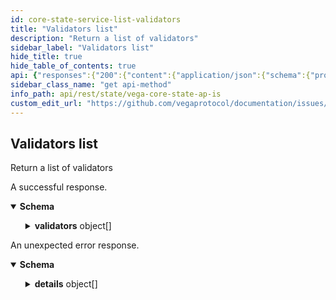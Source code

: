 ```yaml
---
id: core-state-service-list-validators
title: "Validators list"
description: "Return a list of validators"
sidebar_label: "Validators list"
hide_title: true
hide_table_of_contents: true
api: {"responses":{"200":{"content":{"application/json":{"schema":{"properties":{"validators":{"items":{"properties":{"added":{"title":"Flag indicating if the validator has been added to or removed from vega","type":"boolean"},"avatarUrl":{"title":"AvatarURL of the validator","type":"string"},"country":{"title":"Country code (ISO 3166-1 alpha-2) for the location of the node","type":"string"},"epochSeq":{"format":"uint64","title":"The epoch in which the node was announced or removed from the network","type":"string"},"ethereumAddress":{"title":"Ethereum public key of validator node","type":"string"},"fromEpoch":{"format":"uint64","title":"The epoch in which the announced pending node will start participating in the network","type":"string"},"infoUrl":{"title":"URL with more info on the node","type":"string"},"name":{"title":"Name of the validator","type":"string"},"nodeId":{"title":"Node id of the node","type":"string"},"submitterAddress":{"title":"Ethereum public key being used as the submitter to allow automatic signature generation","type":"string"},"tmPubKey":{"title":"Public key of Tendermint","type":"string"},"vegaPubKey":{"title":"Vega public key of validator node","type":"string"},"vegaPubKeyIndex":{"format":"int64","title":"Vega public key derivation index","type":"integer"}},"title":"A validator update event contains information about validator node","type":"object"},"type":"array"}},"type":"object"}}},"description":"A successful response."},"default":{"content":{"application/json":{"schema":{"properties":{"code":{"format":"int32","type":"integer"},"details":{"items":{"additionalProperties":{},"properties":{"@type":{"type":"string"}},"type":"object"},"type":"array"},"message":{"type":"string"}},"type":"object"}}},"description":"An unexpected error response."}},"tags":["CoreStateService"],"description":"Return a list of validators","operationId":"CoreStateService_ListValidators","method":"get","path":"/validators","servers":[{"url":"https://n06.testnet.vega.xyz","description":"n06"},{"url":"https://n07.testnet.vega.xyz","description":"n07"},{"url":"https://n08.testnet.vega.xyz","description":"n08"},{"url":"https://n09.testnet.vega.xyz","description":"n09"},{"url":"https://n10.testnet.vega.xyz","description":"n10"},{"url":"https://n12.testnet.vega.xyz","description":"n12"}],"info":{"title":"Vega core state APIs","version":"v0.70.0"},"postman":{"name":"Validators list","description":{"content":"Return a list of validators","type":"text/plain"},"url":{"path":["validators"],"host":["{{baseUrl}}"],"query":[],"variable":[]},"header":[{"key":"Accept","value":"application/json"}],"method":"GET"}}
sidebar_class_name: "get api-method"
info_path: api/rest/state/vega-core-state-ap-is
custom_edit_url: "https://github.com/vegaprotocol/documentation/issues/new?labels=documentation&title=[Documentation] Requesting changes to 'Validators list' (core-state-service-list-validators)"
---
```



## Validators list



Return a list of validators

<div><ApiTabs><TabItem label={"200"} value={"200"}><div>

A successful response.

</div><div><MimeTabs schemaType={"response"}><TabItem label={"application/json"} value={"application/json"}><SchemaTabs><TabItem label={"Schema"} value={"Schema"}><details style={{}} data-collapsed={false} open={true}><summary style={{"textAlign":"left"}}><strong>Schema</strong></summary><div style={{"textAlign":"left","marginLeft":"1rem"}}></div><ul style={{"marginLeft":"1rem"}}><SchemaItem collapsible={true} className={"schemaItem"}><details style={{}}><summary style={{}}><strong>validators</strong><span style={{"opacity":"0.6"}}> object[]</span></summary><div style={{"marginLeft":"1rem"}}><SchemaItem collapsible={false} name={"added"} required={false} schemaDescription={undefined} schemaName={"Flag indicating if the validator has been added to or removed from vega"} qualifierMessage={undefined} defaultValue={undefined}></SchemaItem><SchemaItem collapsible={false} name={"avatarUrl"} required={false} schemaDescription={undefined} schemaName={"AvatarURL of the validator"} qualifierMessage={undefined} defaultValue={undefined}></SchemaItem><SchemaItem collapsible={false} name={"country"} required={false} schemaDescription={undefined} schemaName={"Country code (ISO 3166-1 alpha-2) for the location of the node"} qualifierMessage={undefined} defaultValue={undefined}></SchemaItem><SchemaItem collapsible={false} name={"epochSeq"} required={false} schemaDescription={undefined} schemaName={"uint64"} qualifierMessage={undefined} defaultValue={undefined}></SchemaItem><SchemaItem collapsible={false} name={"ethereumAddress"} required={false} schemaDescription={undefined} schemaName={"Ethereum public key of validator node"} qualifierMessage={undefined} defaultValue={undefined}></SchemaItem><SchemaItem collapsible={false} name={"fromEpoch"} required={false} schemaDescription={undefined} schemaName={"uint64"} qualifierMessage={undefined} defaultValue={undefined}></SchemaItem><SchemaItem collapsible={false} name={"infoUrl"} required={false} schemaDescription={undefined} schemaName={"URL with more info on the node"} qualifierMessage={undefined} defaultValue={undefined}></SchemaItem><SchemaItem collapsible={false} name={"name"} required={false} schemaDescription={undefined} schemaName={"Name of the validator"} qualifierMessage={undefined} defaultValue={undefined}></SchemaItem><SchemaItem collapsible={false} name={"nodeId"} required={false} schemaDescription={undefined} schemaName={"Node id of the node"} qualifierMessage={undefined} defaultValue={undefined}></SchemaItem><SchemaItem collapsible={false} name={"submitterAddress"} required={false} schemaDescription={undefined} schemaName={"Ethereum public key being used as the submitter to allow automatic signature generation"} qualifierMessage={undefined} defaultValue={undefined}></SchemaItem><SchemaItem collapsible={false} name={"tmPubKey"} required={false} schemaDescription={undefined} schemaName={"Public key of Tendermint"} qualifierMessage={undefined} defaultValue={undefined}></SchemaItem><SchemaItem collapsible={false} name={"vegaPubKey"} required={false} schemaDescription={undefined} schemaName={"Vega public key of validator node"} qualifierMessage={undefined} defaultValue={undefined}></SchemaItem><SchemaItem collapsible={false} name={"vegaPubKeyIndex"} required={false} schemaDescription={undefined} schemaName={"int64"} qualifierMessage={undefined} defaultValue={undefined}></SchemaItem></div></details></SchemaItem></ul></details></TabItem><TabItem label={"Example (from schema)"} value={"Example (from schema)"}><ResponseSamples responseExample={"{\n  \"validators\": [\n    {\n      \"added\": true,\n      \"avatarUrl\": \"string\",\n      \"country\": \"string\",\n      \"epochSeq\": \"string\",\n      \"ethereumAddress\": \"string\",\n      \"fromEpoch\": \"string\",\n      \"infoUrl\": \"string\",\n      \"name\": \"string\",\n      \"nodeId\": \"string\",\n      \"submitterAddress\": \"string\",\n      \"tmPubKey\": \"string\",\n      \"vegaPubKey\": \"string\",\n      \"vegaPubKeyIndex\": 0\n    }\n  ]\n}"} language={"json"}></ResponseSamples></TabItem></SchemaTabs></TabItem></MimeTabs></div></TabItem><TabItem label={"default"} value={"default"}><div>

An unexpected error response.

</div><div><MimeTabs schemaType={"response"}><TabItem label={"application/json"} value={"application/json"}><SchemaTabs><TabItem label={"Schema"} value={"Schema"}><details style={{}} data-collapsed={false} open={true}><summary style={{"textAlign":"left"}}><strong>Schema</strong></summary><div style={{"textAlign":"left","marginLeft":"1rem"}}></div><ul style={{"marginLeft":"1rem"}}><SchemaItem collapsible={false} name={"code"} required={false} schemaDescription={undefined} schemaName={"int32"} qualifierMessage={undefined} defaultValue={undefined}></SchemaItem><SchemaItem collapsible={true} className={"schemaItem"}><details style={{}}><summary style={{}}><strong>details</strong><span style={{"opacity":"0.6"}}> object[]</span></summary><div style={{"marginLeft":"1rem"}}><SchemaItem collapsible={false} name={"@type"} required={false} schemaDescription={undefined} schemaName={"string"} qualifierMessage={undefined} defaultValue={undefined}></SchemaItem></div></details></SchemaItem><SchemaItem collapsible={false} name={"message"} required={false} schemaDescription={undefined} schemaName={"string"} qualifierMessage={undefined} defaultValue={undefined}></SchemaItem></ul></details></TabItem><TabItem label={"Example (from schema)"} value={"Example (from schema)"}><ResponseSamples responseExample={"{\n  \"code\": 0,\n  \"details\": [\n    {\n      \"@type\": \"string\"\n    }\n  ],\n  \"message\": \"string\"\n}"} language={"json"}></ResponseSamples></TabItem></SchemaTabs></TabItem></MimeTabs></div></TabItem></ApiTabs></div>
